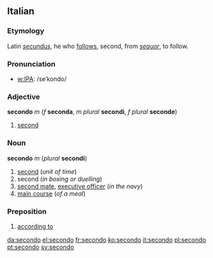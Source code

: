 ==Italian==
===Etymology===
Latin ''[[secundus]]'', he who [[follow]]s, second, from ''[[sequor]]'', to follow.

===Pronunciation===
*[[w:IPA]]: /seˈkondo/

===Adjective===
'''secondo''' ''m'' (''f'' '''seconda''', ''m plural'' '''secondi''', ''f plural'' '''seconde''')

#[[second]]

===Noun===
'''secondo''' ''m'' (''plural'' '''secondi''')

#[[second]] (''unit of time'')
#second (''in boxing or duelling'')
#[[second mate]], [[executive officer]] (''in the navy'')
#[[main course]] (''of a meal'')

===Preposition===
#[[according to]]

<!-- these belong on the relevant English pages
===[[other|Other]] [[language|languages]]===
*[[Esperanto]]: ''[[dua]]'' ([[adjective|adj.]]), ''[[sekundo]]'' (1), ''[[sekundanto|sekundanto]]'' (2), ''[[subsxipestr(in)o]]'' (3), ''dua plado''(?) (4), ''[[laux]]'' ([[preposition|prep.]]).
*German: ''[[zweit]]'' ([[adjective|adj.]]), ''[[Sekunde]]'' (1), ''[[Sekundant]]'', ''[[Beistand]]'', ''[[Zeuge]]'' (2), ''[[erst|erster]] [[Offizier]]'' (3), ''[[Hauptgericht]]'', ''[[zweit|zweiter]]'' ''[[Gang]]'' (4), ''[[nach]]''  ([[preposition|prep.]]).
*[[Interlingua]]: ''[[secunde]]'' ([[adjective|adj.]]), ''[[secunda]]'' (1), ''[[secundo]]'' (2,[[preposition|prep.]]), ''secunde officiero''? (3), ''[[platto principal]]'' (4).
*Portuguese: ''[[segundo]]'' ([[adjective|adj.]],1,2,[[preposition|prep.]]), ''suboficial''? (3), ''[[prato principal]]'' (4).
-->

[[da:secondo]]
[[el:secondo]]
[[fr:secondo]]
[[ko:secondo]]
[[it:secondo]]
[[pl:secondo]]
[[pt:secondo]]
[[sv:secondo]]